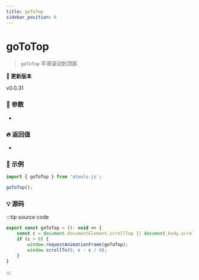 ```yaml
---
title: goToTop
sidebar_position: 6
---
```



# goToTop

> `goToTop` 平滑滚动到顶部

**:bookmark: 更新版本**

<Tag color="#1877F2">v0.0.31</Tag>

### :bento: 参数

-

### :fire: 返回值

-

### :rocket: 示例

```jsx
import { goToTop } from 'atools-js';

goToTop();
```

### :bulb: 源码

:::tip source code

```js title="/atools/_browser/goToTop.ts"
export const goToTop = (): void => {
    const c = document.documentElement.scrollTop || document.body.scrollTop;
    if (c > 0) {
        window.requestAnimationFrame(goToTop);
        window.scrollTo(0, c - c / 8);
    }
}
```

:::

